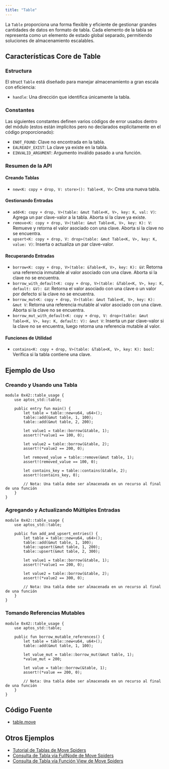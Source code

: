 ```yaml
---
title: "Table"
---
```


La `Table` proporciona una forma flexible y eficiente de gestionar grandes cantidades de datos en formato de tabla. Cada elemento de la tabla se representa como un elemento de estado global separado, permitiendo soluciones de almacenamiento escalables.

## Características Core de Table

### Estructura

El struct `Table` está diseñado para manejar almacenamiento a gran escala con eficiencia:

- `handle`: Una dirección que identifica únicamente la tabla.

### Constantes

Las siguientes constantes definen varios códigos de error usados dentro del módulo (estos están implícitos pero no declarados explícitamente en el código proporcionado):

- `ENOT_FOUND`: Clave no encontrada en la tabla.
- `EALREADY_EXIST`: La clave ya existe en la tabla.
- `EINVALID_ARGUMENT`: Argumento inválido pasado a una función.

### Resumen de la API

#### Creando Tablas

- `new<K: copy + drop, V: store>(): Table<K, V>`: Crea una nueva tabla.

#### Gestionando Entradas

- `add<K: copy + drop, V>(table: &mut Table<K, V>, key: K, val: V)`: Agrega un par clave-valor a la tabla. Aborta si la clave ya existe.
- `remove<K: copy + drop, V>(table: &mut Table<K, V>, key: K): V`: Remueve y retorna el valor asociado con una clave. Aborta si la clave no se encuentra.
- `upsert<K: copy + drop, V: drop>(table: &mut Table<K, V>, key: K, value: V)`: Inserta o actualiza un par clave-valor.

#### Recuperando Entradas

- `borrow<K: copy + drop, V>(table: &Table<K, V>, key: K): &V`: Retorna una referencia inmutable al valor asociado con una clave. Aborta si la clave no se encuentra.
- `borrow_with_default<K: copy + drop, V>(table: &Table<K, V>, key: K, default: &V): &V`: Retorna el valor asociado con una clave o un valor por defecto si la clave no se encuentra.
- `borrow_mut<K: copy + drop, V>(table: &mut Table<K, V>, key: K): &mut V`: Retorna una referencia mutable al valor asociado con una clave. Aborta si la clave no se encuentra.
- `borrow_mut_with_default<K: copy + drop, V: drop>(table: &mut Table<K, V>, key: K, default: V): &mut V`: Inserta un par clave-valor si la clave no se encuentra, luego retorna una referencia mutable al valor.

#### Funciones de Utilidad

- `contains<K: copy + drop, V>(table: &Table<K, V>, key: K): bool`: Verifica si la tabla contiene una clave.

## Ejemplo de Uso

### Creando y Usando una Tabla

```move filename="table.move"
module 0x42::table_usage {
    use aptos_std::table;

    public entry fun main() {
        let table = table::new<u64, u64>();
        table::add(&mut table, 1, 100);
        table::add(&mut table, 2, 200);

        let value1 = table::borrow(&table, 1);
        assert!(*value1 == 100, 0);

        let value2 = table::borrow(&table, 2);
        assert!(*value2 == 200, 0);

        let removed_value = table::remove(&mut table, 1);
        assert!(removed_value == 100, 0);

        let contains_key = table::contains(&table, 2);
        assert!(contains_key, 0);

        // Nota: Una tabla debe ser almacenada en un recurso al final de una función
    }
}
```

### Agregando y Actualizando Múltiples Entradas

```move filename="table.move"
module 0x42::table_usage {
    use aptos_std::table;

    public fun add_and_upsert_entries() {
        let table = table::new<u64, u64>();
        table::add(&mut table, 1, 100);
        table::upsert(&mut table, 1, 200);
        table::upsert(&mut table, 2, 300);

        let value1 = table::borrow(&table, 1);
        assert!(*value1 == 200, 0);

        let value2 = table::borrow(&table, 2);
        assert!(*value2 == 300, 0);

        // Nota: Una tabla debe ser almacenada en un recurso al final de una función
    }
}
```

### Tomando Referencias Mutables

```move filename="table.move"
module 0x42::table_usage {
    use aptos_std::table;

    public fun borrow_mutable_references() {
        let table = table::new<u64, u64>();
        table::add(&mut table, 1, 100);

        let value_mut = table::borrow_mut(&mut table, 1);
        *value_mut = 200;

        let value = table::borrow(&table, 1);
        assert!(*value == 200, 0);

        // Nota: Una tabla debe ser almacenada en un recurso al final de una función
    }
}
```

## Código Fuente

- [table.move](https://github.com/libra2org/libra2-core/blob/main/aptos-move/framework/aptos-stdlib/sources/table.move)

## Otros Ejemplos

- [Tutorial de Tablas de Move Spiders](https://movespiders.com/courses/modules/datastructures/lessonId/4)
- [Consulta de Tabla vía FullNode de Move Spiders](https://movespiders.com/courses/modules/datastructures/lessonId/9)
- [Consulta de Tabla vía Función View de Move Spiders](https://movespiders.com/courses/modules/datastructures/lessonId/10)
